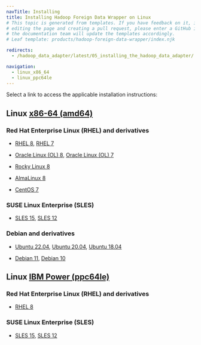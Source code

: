 ```yaml
---
navTitle: Installing
title: Installing Hadoop Foreign Data Wrapper on Linux
# This topic is generated from templates. If you have feedback on it, instead of
# editing the page and creating a pull request, please enter a GitHub issue and
# the documentation team will update the templates accordingly.
# Leaf template: products/hadoop-foreign-data-wrapper/index.njk

redirects:
  - /hadoop_data_adapter/latest/05_installing_the_hadoop_data_adapter/

navigation:
  - linux_x86_64
  - linux_ppc64le
---
```


Select a link to access the applicable installation instructions:

## Linux [x86-64 (amd64)](linux_x86_64)

### Red Hat Enterprise Linux (RHEL) and derivatives

- [RHEL 8](linux_x86_64/hadoop_rhel_8), [RHEL 7](linux_x86_64/hadoop_rhel_7)

- [Oracle Linux (OL) 8](linux_x86_64/hadoop_rhel_8), [Oracle Linux (OL) 7](linux_x86_64/hadoop_rhel_7)

- [Rocky Linux 8](linux_x86_64/hadoop_other_linux_8)

- [AlmaLinux 8](linux_x86_64/hadoop_other_linux_8)

- [CentOS 7](linux_x86_64/hadoop_centos_7)

### SUSE Linux Enterprise (SLES)

- [SLES 15](linux_x86_64/hadoop_sles_15), [SLES 12](linux_x86_64/hadoop_sles_12)

### Debian and derivatives

- [Ubuntu 22.04](linux_x86_64/hadoop_ubuntu_22), [Ubuntu 20.04](linux_x86_64/hadoop_ubuntu_20), [Ubuntu 18.04](linux_x86_64/hadoop_ubuntu_18)

- [Debian 11](linux_x86_64/hadoop_debian_11), [Debian 10](linux_x86_64/hadoop_debian_10)

## Linux [IBM Power (ppc64le)](linux_ppc64le)

### Red Hat Enterprise Linux (RHEL) and derivatives

- [RHEL 8](linux_ppc64le/hadoop_rhel_8)

### SUSE Linux Enterprise (SLES)

- [SLES 15](linux_ppc64le/hadoop_sles_15), [SLES 12](linux_ppc64le/hadoop_sles_12)
